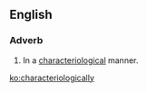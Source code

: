 ==English==

===Adverb===
{{en-adv}}

# In a [[characteriological]] manner.

[[ko:characteriologically]]
